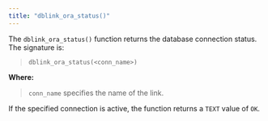 ```yaml
---
title: "dblink_ora_status()"
---
```


<div id="dblink_ora_status" class="registered_link"></div>


The `dblink_ora_status()` function returns the database connection status. The signature is:

> `dblink_ora_status(<conn_name>)`

**Where:**

> `conn_name` specifies the name of the link.

If the specified connection is active, the function returns a `TEXT` value of `OK`.
